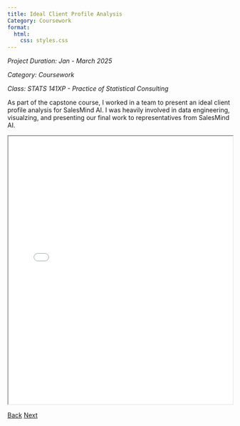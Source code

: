 ```yaml
---
title: Ideal Client Profile Analysis
Category: Coursework
format:
  html:
    css: styles.css
---
```


*Project Duration: Jan - March 2025*

*Category: Coursework*

*Class: STATS 141XP - Practice of Statistical Consulting*

As part of the capstone course, I worked in a team to present an ideal client profile analysis for SalesMind AI. I was heavily involved in data engineering, visualzing, and presenting our final work to representatives from SalesMind AI.

<iframe src="06-project.pdf" width="100%" height="600px">

</iframe>

::: button-container
<a href="05-project.qmd" class="custom-button">Back</a> <a href="07-project.qmd" class="custom-button">Next</a>
:::
